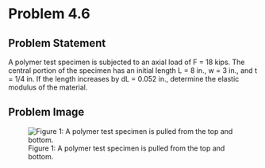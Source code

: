 # Problem 4.6 {.unnumbered}

## Problem Statement
A polymer test specimen is subjected to an axial load of F = 18 kips. The central portion of the specimen has an initial length L = 8 in., w = 3 in., and t = 1/4 in. If the length increases by dL = 0.052 in., determine the elastic modulus of the material.

## Problem Image

![Figure 1: A polymer test specimen is pulled from the top and bottom.](images/194.png){fig-alt="Picture of dog bone shaped polymer test specimen is pulled from the top and bottom. The length, L, represented the distance between two points in the center of the speciment. The width, w, is the distance across the middle of the dog bone."}